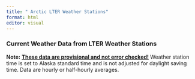 ```yaml
---
title: " Arctic LTER Weather Stations"
format: html
editor: visual
---
```


### Current Weather Data from LTER Weather Stations

**Note:** [**These data are provisional and not error checked!**]{.underline} Weather station time is set to Alaska standard time and is not adjusted for daylight saving time. Data are hourly or half-hourly averages.
